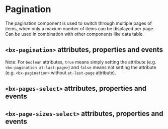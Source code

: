 
# Pagination

The pagination component is used to switch through multiple pages of items, when only a maxium number of items can be displayed per page.
Can be used in combination with other components like data table.

<Preview withToolbar>
  <Story id="components-pagination--default" height="160px" />
</Preview>

## `<bx-pagination>` attributes, properties and events

Note: For `boolean` attributes, `true` means simply setting the attribute (e.g. `<bx-pagination at-last-page>`) and `false` means not setting the attribute (e.g. `<bx-pagination>` without `at-last-page` attribute).

<Props of="bx-pagination" />

## `<bx-pages-select>` attributes, properties and events

<Props of="bx-pages-select" />

## `<bx-page-sizes-select>` attributes, properties and events

<Props of="bx-page-sizes-select" />
